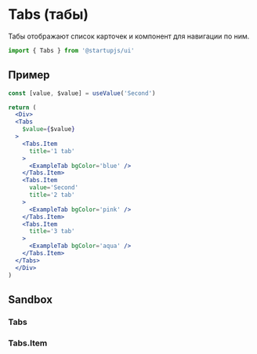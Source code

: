 
# Tabs (табы)

Табы отображают список карточек и компонент для навигации по ним.

```jsx
import { Tabs } from '@startupjs/ui'
```

## Пример

```jsx example
const [value, $value] = useValue('Second')

return (
  <Div>
  <Tabs
    $value={$value}
  >
    <Tabs.Item
      title='1 tab'
    >
      <ExampleTab bgColor='blue' />
    </Tabs.Item>
    <Tabs.Item
      value='Second'
      title='2 tab'
    >
      <ExampleTab bgColor='pink' />
    </Tabs.Item>
    <Tabs.Item
      title='3 tab'
    >
      <ExampleTab bgColor='aqua' />
    </Tabs.Item>
  </Tabs>
  </Div>
)
```

## Sandbox

### Tabs

<Sandbox Component={Tabs} />

### Tabs.Item

<Sandbox Component={Tabs.Item} />